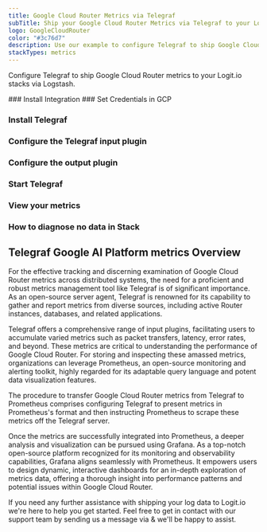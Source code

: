 ```yaml
---
title: Google Cloud Router Metrics via Telegraf
subTitle: Ship your Google Cloud Router Metrics via Telegraf to your Logit.io Stack
logo: GoogleCloudRouter
color: "#3c76d7"
description: Use our example to configure Telegraf to ship Google Cloud Router metrics to Logit.io. Configure Telegraf to send Google Cloud Router metrics to ELK.
stackTypes: metrics
---
```


Configure Telegraf to ship Google Cloud Router metrics to your Logit.io stacks via Logstash.

<Steps>
  ### Install Integration
  <InstallIntegration/>
  ### Set Credentials in GCP

  <SetGCPCredentials intro="Google Cloud Router is an exceptional aggregation of services situated within Google Cloud. It is intentionally constructed for the creation, deployment, and management of dynamic routes for VPN tunnels, fostering secure and efficient interaction between various software elements within a cloud-oriented ecosystem."/>
  
  ### Install Telegraf

  <InstallTelegraf />

  ### Configure the Telegraf input plugin

  <TelegrafStackDriverInput metric_type="router.googleapis.com"/>

  ### Configure the output plugin

  <TelegrafOutputPlugin />

  ### Start Telegraf

  <StartTelegraf />

  ### View your metrics
  <LaunchStack stackType="metrics" source="Google_Cloud_Router_Metrics_via_Telegraf" utmMedium="metrics" utmCampaign="telegraf-GoogleCloudRouter-metrics" />

  ### How to diagnose no data in Stack

  <DiagnoseNoData />
</Steps>

## Telegraf Google AI Platform metrics Overview

For the effective tracking and discerning examination of Google Cloud Router metrics across distributed systems, 
the need for a proficient and robust metrics management tool like Telegraf is of significant importance. 
As an open-source server agent, Telegraf is renowned for its capability to gather and report metrics from 
diverse sources, including active Router instances, databases, and related applications.

Telegraf offers a comprehensive range of input plugins, facilitating users to accumulate varied metrics 
such as packet transfers, latency, error rates, and beyond. These metrics are critical to understanding 
the performance of Google Cloud Router. For storing and inspecting these amassed metrics, organizations 
can leverage Prometheus, an open-source monitoring and alerting toolkit, highly regarded for its 
adaptable query language and potent data visualization features.

The procedure to transfer Google Cloud Router metrics from Telegraf to Prometheus comprises configuring 
Telegraf to present metrics in Prometheus's format and then instructing Prometheus to scrape these 
metrics off the Telegraf server.

Once the metrics are successfully integrated into Prometheus, a deeper analysis and visualization 
can be pursued using Grafana. As a top-notch open-source platform recognized for its monitoring 
and observability capabilities, Grafana aligns seamlessly with Prometheus. It empowers users to 
design dynamic, interactive dashboards for an in-depth exploration of metrics data, offering a 
thorough insight into performance patterns and potential issues within Google Cloud Router.

If you need any further assistance with shipping your log data to Logit.io we're here to help 
you get started. Feel free to get in contact with our support team by sending us a 
message via <IntercomButton text="live chat" /> & we'll be happy to assist.